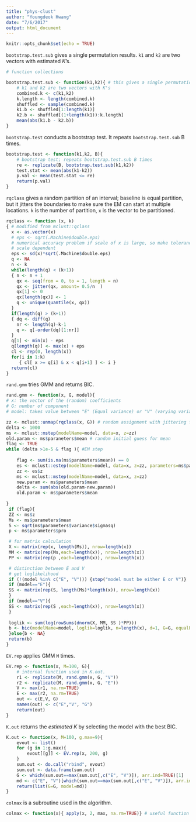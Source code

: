 ```yaml
---
title: "phys-clust"
author: "Youngdeok Hwang"
date: "7/6/2017"
output: html_document
---
```


```r
knitr::opts_chunk$set(echo = TRUE)
```

`bootstrap.test.sub` gives a single permutation results.
`k1` and `k2` are two vectors with estimated $K$'s.

```r
# function collections

bootstrap.test.sub <- function(k1,k2){ # this gives a single permutation results
	# k1 and k2 are two vectors with K's
	combined.k <- c(k1,k2)
	k.length <- length(combined.k)
	shuffled <- sample(combined.k)
	k1.b <- shuffled[1:length(k1)]
	k2.b <- shuffled[(1+length(k1)):k.length]
	mean(abs(k1.b - k2.b))
}
```

`bootstrap.test` conducts a bootstrap test. 
It repeats `bootstrap.test.sub` B times.

```r
bootstrap.test <- function(k1,k2, B){
	# bootstrap test; repeats bootstrap.test.sub B times
	re <- replicate(B, bootstrap.test.sub(k1,k2))
	test.stat <- mean(abs(k1-k2))
	p.val <- mean(test.stat <= re)
	return(p.val)
}
```


`rqclass` gives a random partition of an interval; baseline is equal partition, but it jitters the boundaries to make sure the EM can start at multiple locations. `k` is the number of partition, `x` is the vector to be partitioned.
```r
rqclass <- function (x, k) 
{ # modified from mclust::qclass
  x <- as.vector(x)
  # eps <- sqrt(.Machine$double.eps) 
  # numerical accuracy problem if scale of x is large, so make tolerance
  # scale dependent
  eps <- sd(x)*sqrt(.Machine$double.eps)
  q <- NA
  n <- k
  while(length(q) < (k+1))
  { n <- n + 1
  	qx <- seq(from = 0, to = 1, length = n)
  	qx <- jitter(qx, amount= 0.5/n  )
  	qx[1] <- 0
  	qx[length(qx)] <- 1
    q <- unique(quantile(x, qx)) 
  }
  if(length(q) > (k+1))
  { dq <- diff(q)
    nr <- length(q)-k-1
    q <- q[-order(dq)[1:nr]]
  }
  q[1] <- min(x) - eps
  q[length(q)] <- max(x) + eps
  cl <- rep(0, length(x))
  for(i in 1:k) 
     { cl[ x >= q[i] & x < q[i+1] ] <- i }
  return(cl)
}
```

`rand.gmm` tries GMM and returns BIC.
```r
rand.gmm <- function(x, G, model){
# x: the vector of the (random) coefficients 
# G: number of component
# model: takes value between "E" (Equal variance) or "V" (varying variance)

zz <- mclust::unmap(rqclass(x, G)) # random assignment with jittering from the equal partition
delta <- 1000
ms <- mclust::mstep(modelName=model, data=x, z=zz)
old.param <- ms$paraneters$mean # random initial guess for mean
flag <- TRUE
while (delta >1e-5 & flag ){ #EM step
	
	flag <- sum(is.na(ms$parameters$mean)) == 0
	es <- mclust::estep(modelName=model, data=x, z=zz, parameters=ms$parameters)
	zz <- es$z
	ms <- mclust::mstep(modelName=model, data=x, z=zz)
	new.param <- ms$parameters$mean
	delta <- sum(abs(old.param-new.param))
	old.param <- ms$parameters$mean
	
}
 if (flag){
 ZZ <- ms$z
 Ms <- ms$parameters$mean
 S <- sqrt(ms$parameters$variance$sigmasq)
 p <- ms$parameters$pro

 # for matrix calculation
 X <- matrix(rep(x, length(Ms)), nrow=length(x))
 MM <- matrix(rep(Ms,each=length(x)), nrow=length(x))
 PP <- matrix(rep(p ,each=length(x)), nrow=length(x))

 # distinction between E and V
 # get loglikelihood
 if (!(model %in% c("E", "V"))) {stop("model must be either E or V")}
 if (model=="E"){
 SS <- matrix(rep(S, length(Ms)*length(x)), nrow=length(x))
 }
 if (model=="V"){
 SS <- matrix(rep(S ,each=length(x)), nrow=length(x))
 } 
 
 loglik <- sum(log(rowSums(dnorm(X, MM, SS )*PP)))
 b <- bic(modelName=model, loglik=loglik, n=length(x), d=1, G=G, equalPro=FALSE)
 }else{b <- NA}
 return(b)
}
```

`EV.rep` applies GMM `M` times.
```r

EV.rep <- function(x, M=100, G){
	# internal function used in K.out.
	r1 <- replicate(M, rand.gmm(x, G, "V"))
	r2 <- replicate(M, rand.gmm(x, G, "E"))
	V <- max(r1, na.rm=TRUE)
	E <- max(r2, na.rm=TRUE)
	out <- c(E,V, G)
	names(out) <- c("E","V", "G")
	return(out)
}
```


`K.out` returns the *estimated* $K$ by selecting the model with the best BIC.
```r
K.out <- function(x, M=100, g.max=9){
	evout <- list()
	for (g in 1:g.max){
		evout[[g]] <- EV.rep(x, 200, g)
	}
	sum.out <- do.call("rbind", evout)
	sum.out <- data.frame(sum.out)
	G <- which(sum.out==max(sum.out[,c("E", "V")]), arr.ind=TRUE)[1]
	md <- c("E", "V")[which(sum.out==max(sum.out[,c("E", "V")]), arr.ind=TRUE)[2]]
	return(list(G=G, model=md))
}
```

`colmax` is a subroutine used in the algorithm. 
```r
colmax <- function(x){ apply(x, 2, max, na.rm=TRUE)} # useful function
```